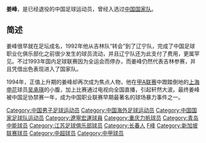 {{noteta|G1=足球}}{{Football player infobox
| playername = 姜峰
| fullname = 姜峰
| englishfullname = Jiang Feng
| countryofbirth = {{CHN}}
| cityofbirth = [[吉林|吉林]][[长春|长春]]
| dateofbirth = {{birth date and age|1970|2|27}}
| height = {{height|m=1.83}}
| position = 中场
| currentclub = 已退役
| years = 1988-1993<br/>1994-1996<br/>1997-2001<br/>2002-2004<br/>2005<br/>2006
| clubs = 吉林队<br/>[[辽宁足球俱乐部|辽宁]]<br/>[[重庆力帆|前卫寰岛/重庆力帆]]<br/>[[青岛海牛|青岛颐中]]<br/>{{flagicon|SIN}}[[新麒|新麒]]<br/>[[江苏舜天足球俱乐部|江苏舜天]]
| caps(goals) = <br/><br/>117 (9)<br/>45 (0)<br/>21 (4)<br/>6 (0)
| manageryears1 = 2002-2004
| managerclubs1 = [[青岛海牛|青岛颐中]]（球员兼助理教练）
| manageryears2 = 2005
| managerclubs2 = {{flagicon|SIN}}[[新麒|新麒]]（球员兼助理教练）
| manageryears3 = 2006
| managerclubs3 = [[江苏舜天足球俱乐部|江苏舜天]]（球员兼助理教练）
| manageryears4 = 2007
| managerclubs4 = [[江苏舜天足球俱乐部|江苏舜天]]（助理教练）
| manageryears5 = 2008-2009
| managerclubs5 = [[青岛中能|青岛中能]]（助理教练）
| manageryears6 = 2010-2012
| managerclubs6 = [[广州恒大|广州恒大]]（助理教练）
| manageryears7 = 2013
| managerclubs7 = [[中国国青队|中国国青队]]（助理教练）
| manageryears8 = 2014
| managerclubs8 = [[大连阿尔滨|大连阿尔滨]]（助理教练）
| manageryears9 = 2014
| managerclubs9 = [[成都天诚|成都天诚]]（助理教练）
| manageryears10 = 2015
| managerclubs10 = [[广州富力|广州富力]]（助理教练）
| manageryears11 = 2015
| managerclubs11 = [[长春亚泰|长春亚泰]]（助理教练）
| manageryears12 = 2016-
| managerclubs12 = [[大连博阳|大连博阳]]
| nationalyears = 1993-1997
| nationalteam = {{fb|CHN}}
| nationalcaps(goals) = 17 (0)
| 
  medaltemplates = {{MedalCountry|{{CHN}}}}
                   {{MedalCompetition|[[亚运会|亚运会]]}}
                   {{MedalSilver|[[1994年亚洲运动会|广岛1994年]]|足球}}
|}}
'''姜峰'''{{BD|1970年|2月27日|||catIdx=Jiang,姜}}，是已经退役的中国足球运动员，曾经入选过[[中国国家足球队|中国国家队]]。

== 简述 ==

姜峰很早就在足坛成名，1992年他从吉林队“转会”到了辽宁队，完成了中国足球职业化俱乐部化之前很少发生的球员流动，并且辽宁队还为此支付了费用，更属罕见。不过1993年国内足球联赛因为全运会而停办，而姜峰仍然代表吉林参赛，并且凭借出色表现进入了国家队。

1994年，正值上升期的姜峰却再次成为焦点人物，他在[[甲A联赛|甲A联赛]]中蹬踏倒地的[[上海申花|上海申花]]球员[[吴承瑛|吴承瑛]]的小腹，加上比赛通过电视向全国直播，引起轩然大波。最终姜峰被中国足协禁赛一年，成为中国职业联赛早期最著名的球场暴力事件之一。

{{1996年亚洲杯足球赛中国参赛名单}}
{{2017年中乙分类名单大连博阳}}
{{2018年中乙分类名单大连博阳}}

{{DEFAULTSORT:Jiang姜}}
[[Category:中国男子足球运动员|Category:中国男子足球运动员]]
[[Category:中国海外足球运动员|Category:中国海外足球运动员]]
[[Category:中国国家足球队运动员|Category:中国国家足球队运动员]]
[[Category:遼寧宏運球員|Category:遼寧宏運球員]]
[[Category:重庆力帆球员|Category:重庆力帆球员]]
[[Category:青岛中能球员|Category:青岛中能球员]]
[[Category:江苏足球俱乐部球员|Category:江苏足球俱乐部球员]]
[[Category:长春人|Category:长春人]]
[[Category:姜姓|F峰]]
[[Category:新加坡联赛球员|Category:新加坡联赛球员]]
[[Category:中超球员|Category:中超球员]]
[[Category:中甲球员|Category:中甲球员]]